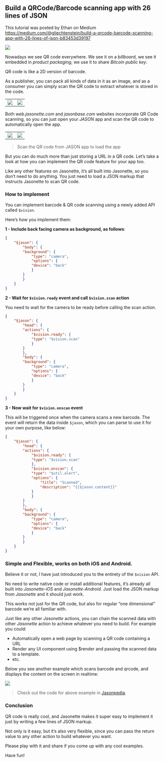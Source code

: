 ## Build a QRCode/Barcode scanning app with 26 lines of JSON

This tutorial was posted by Ethan on Medium [https://medium.com/@gliechtenstein/build-a-qrcode-barcode-scanning-app-with-26-lines-of-json-b83453d39197](https://medium.com/@gliechtenstein/build-a-qrcode-barcode-scanning-app-with-26-lines-of-json-b83453d39197)

![](images/tutorials/qrcode/1.gif)

Nowadays we see QR code everywhere. 
We see it on a *billboard*, we see it embedded in *product packaging*, 
we use it to share *Bitcoin public key*.

QR code is like a 2D version of barcode.

As a publisher, you can pack all kinds of data in it as an image,
and as a consumer you can simply scan the QR code to extract whatever is 
stored in the code.

|||
|--|--|
|![](images/tutorials/qrcode/2.png)|![](images/tutorials/qrcode/3.jpeg)|

Both *web.jasonette.com* and *jasonbase.com* websites 
incorporate QR Code scanning, so you can just open your 
*JASON* app and scan the QR code to automatically open the app.

|||
|--|--|
|![](images/tutorials/qrcode/4.png)|![](images/tutorials/qrcode/5.png)|
    
> Scan the QR code from JASON app to load the app

But you can do much more than just storing a URL in a QR code. 
Let’s take a look at how you can implement the QR code feature for your app too.

Like any other features on Jasonette, it’s all built into Jasonette, 
so you don’t need to do anything. 
You just need to load a JSON markup that instructs Jasonette to scan QR code.

### How to implement

You can implement barcode & QR code scanning using a newly 
added API called `$vision`.

Here’s how you implement them:

**1 - Include back facing camera as background, as follows**:

```json
{
    "$jason": {
        "body": {
        "background": {
            "type": "camera",
            "options": {
            "device": "back"
            }
        }
        }
    }
}
```

**2 - Wait for `$vision.ready` event and call `$vision.scan` action** 

You need to wait for the camera to be ready before calling the scan action.

```json
{
    "$jason": {
        "head": {
        "actions": {
            "$vision.ready": {
            "type": "$vision.scan"
            }
        }
        },
        "body": {
        "background": {
            "type": "camera",
            "options": {
            "device": "back"
            }
        }
        }
    }
}
```

**3 - Now wait for `$vision.onscan` event**

This will be triggered once when the camera scans a new barcode. 
The event will return the data inside `$jason`, which you can parse to use 
it for your own purpose, like below:

```json
{
    "$jason": {
        "head": {
        "actions": {
            "$vision.ready": {
            "type": "$vision.scan"
            },
            "$vision.onscan": {
            "type": "$util.alert",
            "options": {
                "title": "Scanned",
                "description": "{{$jason.content}}"
            }
            }
        }
        },
        "body": {
        "background": {
            "type": "camera",
            "options": {
            "device": "back"
            }
        }
        }
    }
}
```

### Simple and Flexible, works on both iOS and Android.

Believe it or not, I have just introduced you to the entirety of the 
`$vision` API.

No need to write native code or install additional features, 
it’s already all built into *Jasonette-iOS* and *Jasonette-Android*. 
Just load the JSON markup from *Jasonette* and it should just work.

This works not just for the QR code, 
but also for regular “one dimensional” barcode we’re all familiar with.

Just like any other *Jasonette* actions, 
you can chain the scanned data with other *Jasonette* action 
to achieve whatever you need to build. For example you could:


- Automatically open a web page by scanning a QR code containing a URL
- Render any UI component using $render and passing the scanned data to a template.
- etc.

Below you see another example which scans barcode and qrcode, 
and displays the content on the screen in realtime:

![](images/tutorials/qrcode/6.gif)

> Check out the code for above example in [Jasonpedia](https://github.com/jasonelle/docs/blob/develop/examples/jasonette/apps/jasonpedia/action/vision/index.json).

### Conclusion

QR code is really cool, and Jasonette makes it super easy to 
implement it just by writing a few lines of JSON markup.

Not only is it easy, but it’s also very flexible, 
since you can pass the return value to any other action to 
build whatever you want.

Please play with it and share if you come up with any cool examples.

Have fun!
